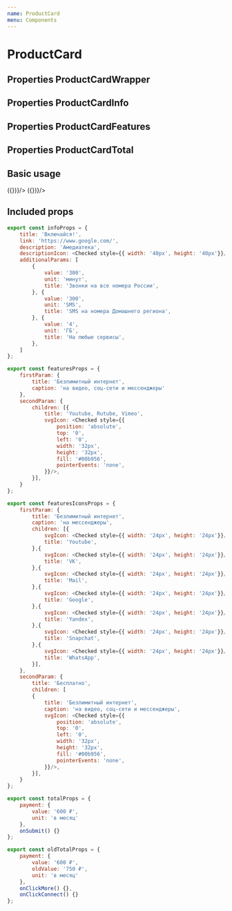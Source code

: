 ```yaml
---
name: ProductCard
menu: Components
---
```




# ProductCard

## Properties ProductCardWrapper
<Props of={ProductCardWrapper} />

## Properties ProductCardInfo
<Props of={ProductCardInfo} />

## Properties ProductCardFeatures
<Props of={ProductCardFeatures} />

## Properties ProductCardTotal
<Props of={ProductCardTotal} />

## Basic usage

<Playground wrapper={Wrapper}>
    <ProductCardWrapper theme="default" hint={{ title: 'Рекоммендуем', color: 'green'}}>
        <ProductCardInfo {...infoProps} />
        <ProductCardTotal {...totalProps} />
    </ProductCardWrapper>
    <ProductCardWrapper theme="default" hint={{ title: 'Желаемый', color: 'orange'}}>
        <ProductCardInfo {...infoProps} />
        <ProductCardTotal {...totalProps} />
    </ProductCardWrapper>
    <ProductCardWrapper theme="default" hint={{ title: 'Текущий', color: 'black'}}>
        <ProductCardInfo {...infoProps} />
        <ProductCardFeatures {...featuresProps}/>
        <ProductCardTotal {...oldTotalProps} />
    </ProductCardWrapper>
    <ProductCardWrapper theme="default">
        <ProductCardInfo {...infoProps} />
        <ProductCardFeatures {...featuresIconsProps}/>
        <ProductCardTotal {...totalProps} handleSubmit={() => ({})}/>
    </ProductCardWrapper>
    <ProductCardWrapper theme="default" hint={{ title: 'Текущий', color: 'black'}}>
        <ProductCardInfo {...infoProps} />
        <ProductCardFeatures {...featuresProps}/>
        <ProductCardTotal {...oldTotalProps} handleSubmit={() => ({})}/>
    </ProductCardWrapper>
</Playground>

## Included props

``` javascript
export const infoProps = {
    title: 'Включайся!',
    link: 'https://www.google.com/',
    description: 'Амедиатека',
    descriptionIcon: <Checked style={{ width: '40px', height: '40px'}}/>,
    additionalParams: [
        {
            value: '300',
            unit: 'минут',
            title: 'Звонки на все номера России',
        }, {
            value: '300',
            unit: 'SMS',
            title: 'SMS на номера Домашнего региона',
        }, {
            value: '4',
            unit: 'ГБ',
            title: 'На любые сервисы',
        },
    ]
};

export const featuresProps = {
    firstParam: {
        title: 'Безлимитный интернет',
        caption: 'на видео, соц-сети и мессенджеры'
    },
    secondParam: {
        children: [{
            title: 'Youtube, Rutube, Vimeo',
            svgIcon: <Checked style={{
                position: 'absolute',
                top: '0',
                left: '0',
                width: '32px',
                height: '32px',
                fill: '#00b956',
                pointerEvents: 'none',
            }}/>,
        }],
    }
};

export const featuresIconsProps = {
    firstParam: {
        title: 'Безлимитный интернет',
        caption: 'на мессенджеры',
        children: [{
            svgIcon: <Checked style={{ width: '24px', height: '24px'}}/>,
            title: 'Youtube',
        },{
            svgIcon: <Checked style={{ width: '24px', height: '24px'}}/>,
            title: 'VK',
        },{
            svgIcon: <Checked style={{ width: '24px', height: '24px'}}/>,
            title: 'Mail',
        },{
            svgIcon: <Checked style={{ width: '24px', height: '24px'}}/>,
            title: 'Google',
        },{
            svgIcon: <Checked style={{ width: '24px', height: '24px'}}/>,
            title: 'Yandex',
        },{
            svgIcon: <Checked style={{ width: '24px', height: '24px'}}/>,
            title: 'Snapchat',
        },{
            svgIcon: <Checked style={{ width: '24px', height: '24px'}}/>,
            title: 'WhatsApp',
        }],
    },
    secondParam: {
        title: 'Бесплатно',
        children: [
        {
            title: 'Безлимитный интернет',
            caption: 'на видео, соц-сети и мессенджеры',
            svgIcon: <Checked style={{
                position: 'absolute',
                top: '0',
                left: '0',
                width: '32px',
                height: '32px',
                fill: '#00b956',
                pointerEvents: 'none',
            }}/>,
        }],
    }
};

export const totalProps = {
    payment: {
        value: '600 ₽',
        unit: 'в месяц'
    },
    onSubmit() {}
};

export const oldTotalProps = {
    payment: {
        value: '600 ₽',
        oldValue: '750 ₽',
        unit: 'в месяц'
    },
    onClickMore() {},
    onClickConnect() {}
};
```
